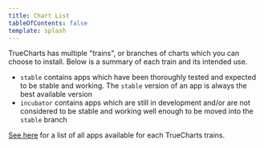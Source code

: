 ```yaml
---
title: Chart List
tableOfContents: false
template: splash
---
```


TrueCharts has multiple "trains", or branches of charts which you can choose to install. Below is a summary of each train and its intended use.

- `stable` contains apps which have been thoroughly tested and expected to be stable and working. The `stable` version of an app is always the best available version
- `incubator` contains apps which are still in development and/or are not considered to be stable and working well enough to be moved into the `stable` branch

[See here](/truecharts/charts/description-list) for a list of all apps available for each TrueCharts trains.


<TrainList />
<Filter />
<AllCharts />
